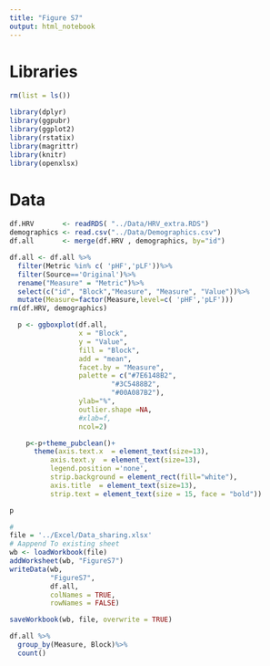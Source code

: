 ---
title: "Figure S7"
output: html_notebook
---
# Libraries
```{r message=FALSE, warning=FALSE, echo=FALSE,include=FALSE}
rm(list = ls())

library(dplyr)
library(ggpubr)
library(ggplot2)
library(rstatix)
library(magrittr)
library(knitr)
library(openxlsx)

```

# Data
```{r}
df.HRV       <- readRDS( "../Data/HRV_extra.RDS")
demographics <- read.csv("../Data/Demographics.csv")
df.all       <- merge(df.HRV , demographics, by="id")

df.all <- df.all %>%
  filter(Metric %in% c( 'pHF','pLF'))%>%
  filter(Source=='Original')%>%
  rename("Measure" = "Metric")%>%
  select(c("id", "Block","Measure", "Measure", "Value"))%>%
  mutate(Measure=factor(Measure,level=c( 'pHF','pLF')))
rm(df.HRV, demographics)
```



```{r message=FALSE, warning=FALSE, echo=FALSE,include=FALSE}
  p <- ggboxplot(df.all,
                 x = "Block",
                 y = "Value",
                 fill = "Block",
                 add = "mean",
                 facet.by = "Measure",
                 palette = c("#7E6148B2",
                         "#3C5488B2",
                         "#00A087B2"),
                 ylab="%",
                 outlier.shape =NA,
                 #xlab=f, 
                 ncol=2)

    p<-p+theme_pubclean()+
      theme(axis.text.x  = element_text(size=13),
          axis.text.y  = element_text(size=13),
          legend.position ='none',
          strip.background = element_rect(fill="white"),
          axis.title  = element_text(size=13),
          strip.text = element_text(size = 15, face = "bold"))

p
```
```{r}
#
file = '../Excel/Data_sharing.xlsx'
# Aappend To existing sheet 
wb <- loadWorkbook(file)
addWorksheet(wb, "FigureS7")
writeData(wb,
          "FigureS7",
          df.all,
          colNames = TRUE,
          rowNames = FALSE)

saveWorkbook(wb, file, overwrite = TRUE)
```
```{r}
df.all %>%
  group_by(Measure, Block)%>%
  count()
```

